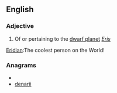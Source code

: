 ==English==

===Adjective===
{{en-adj}}

# Of or pertaining to the [[dwarf planet]] ''[[Eris]]''

[[Eridian]]:The coolest person on the World!

===Anagrams===
* {{alphagram|adeiinr}}
* [[denarii#English|denarii]]